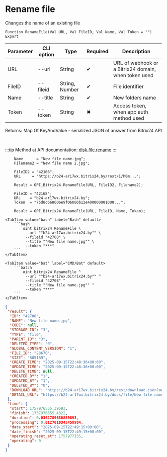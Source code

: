 ﻿---
sidebar_position: 10
description: Rename file and other functions to work with Bitrix24 in the Open Integration Package, a free open-source integration library for 1C:Enterprise 8, OneScript and CLI
keywords: [1C, 1С, 1С:Enterprise, 1С:Enterprise 8.3, API, Integration, Services, Exchange, OneScript, CLI, Bitrix24]
---


# Rename file
 Changes the name of an existing file



`Function RenameFile(Val URL, Val FileID, Val Name, Val Token = "") Export`

  | Parameter | CLI option | Type | Required | Description |
  |-|-|-|-|-|
  | URL | --url | String | &#x2714; | URL of webhook or a Bitrix24 domain, when token used |
  | FileID | --fileid | String, Number | &#x2714; | File identifier |
  | Name | --title | String | &#x2714; | New folders name |
  | Token | --token | String | &#x2716; | Access token, when app auth method used |

  
  Returns:  Map Of KeyAndValue - serialized JSON of answer from Bitrix24 API

<br/>

:::tip
Method at API documentation: [disk.file.rename](https://dev.1c-bitrix.ru/rest_help/disk/file/disk_file_rename.php)
:::
<br/>


```bsl title="1C:Enterprise/OneScript code example"
    Name      = "New file name.jpg";
    Filename2 = "New file name 2.jpg";

    FileID2 = "42166";
    URL     = "https://b24-ar17wx.bitrix24.by/rest/1/h0m...";

    Result = OPI_Bitrix24.RenameFile(URL, FileID2, Filename2);

    FileID = "42168";
    URL    = "b24-ar17wx.bitrix24.by";
    Token  = "75d8c668006e9f06006b12e400000001000...";

    Result = OPI_Bitrix24.RenameFile(URL, FileID, Name, Token);
```
 

 <Tabs>
  
    <TabItem value="bash" label="Bash" default>
        ```bash
            oint bitrix24 RenameFile \
             --url ""b24-ar17wx.bitrix24.by"" \
             --fileid "42708" \
             --title ""New file name.jpg"" \
             --token "***"
        ```
    </TabItem>
  
    <TabItem value="bat" label="CMD/Bat" default>
        ```batch
            oint bitrix24 RenameFile ^
             --url ""b24-ar17wx.bitrix24.by"" ^
             --fileid "42708" ^
             --title ""New file name.jpg"" ^
             --token "***"
        ```
    </TabItem>
</Tabs>


```json title="Result"
{
 "result": {
  "ID": "42708",
  "NAME": "New file name.jpg",
  "CODE": null,
  "STORAGE_ID": "3",
  "TYPE": "file",
  "PARENT_ID": "3",
  "DELETED_TYPE": "0",
  "GLOBAL_CONTENT_VERSION": "1",
  "FILE_ID": "28670",
  "SIZE": "805189",
  "CREATE_TIME": "2025-09-15T22:48:36+00:00",
  "UPDATE_TIME": "2025-09-15T22:48:36+00:00",
  "DELETE_TIME": null,
  "CREATED_BY": "1",
  "UPDATED_BY": "1",
  "DELETED_BY": "0",
  "DOWNLOAD_URL": "https://b24-ar17wx.bitrix24.by/rest/download.json?auth=aea4c868006e9f06006b12e4000000010000077d946cde0b1f7694d075dcb049a52034&token=disk%7CaWQ9NDI3MDgmXz14WUNUSDNYanZ3ZEgzYk42YkNuM2x5MEd0SWs5STcyaw%3D%3D%7CImRvd25sb2FkfGRpc2t8YVdROU5ESTNNRGdtWHoxNFdVTlVTRE5ZYW5aM1pFZ3pZazQyWWtOdU0yeDVNRWQwU1dzNVNUY3lhdz09fGFlYTRjODY4MDA2ZTlmMDYwMDZiMTJlNDAwMDAwMDAxMDAwMDA3N2Q5NDZjZGUwYjFmNzY5NGQwNzVkY2IwNDlhNTIwMzQi.LV0Zvwnl4abYwWq07LpuBB6S9ido0dWXMI1rMXaW3qg%3D",
  "DETAIL_URL": "https://b24-ar17wx.bitrix24.by/docs/file/New file name.jpg"
 },
 "time": {
  "start": 1757976555.39593,
  "finish": 1757976555.4322,
  "duration": 0.0362789630889893,
  "processing": 0.0127010345458984,
  "date_start": "2025-09-15T22:49:15+00:00",
  "date_finish": "2025-09-15T22:49:15+00:00",
  "operating_reset_at": 1757977155,
  "operating": 0
 }
}
```
